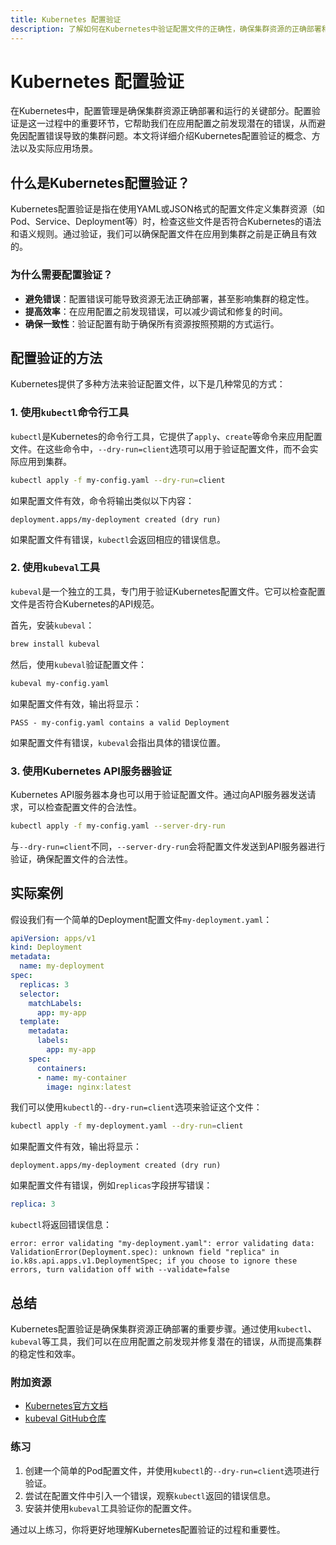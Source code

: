 ```yaml
---
title: Kubernetes 配置验证
description: 了解如何在Kubernetes中验证配置文件的正确性，确保集群资源的正确部署和管理。
---
```


# Kubernetes 配置验证

在Kubernetes中，配置管理是确保集群资源正确部署和运行的关键部分。配置验证是这一过程中的重要环节，它帮助我们在应用配置之前发现潜在的错误，从而避免因配置错误导致的集群问题。本文将详细介绍Kubernetes配置验证的概念、方法以及实际应用场景。

## 什么是Kubernetes配置验证？

Kubernetes配置验证是指在使用YAML或JSON格式的配置文件定义集群资源（如Pod、Service、Deployment等）时，检查这些文件是否符合Kubernetes的语法和语义规则。通过验证，我们可以确保配置文件在应用到集群之前是正确且有效的。

### 为什么需要配置验证？

- **避免错误**：配置错误可能导致资源无法正确部署，甚至影响集群的稳定性。
- **提高效率**：在应用配置之前发现错误，可以减少调试和修复的时间。
- **确保一致性**：验证配置有助于确保所有资源按照预期的方式运行。

## 配置验证的方法

Kubernetes提供了多种方法来验证配置文件，以下是几种常见的方式：

### 1. 使用`kubectl`命令行工具

`kubectl`是Kubernetes的命令行工具，它提供了`apply`、`create`等命令来应用配置文件。在这些命令中，`--dry-run=client`选项可以用于验证配置文件，而不会实际应用到集群。

```bash
kubectl apply -f my-config.yaml --dry-run=client
```

如果配置文件有效，命令将输出类似以下内容：

```
deployment.apps/my-deployment created (dry run)
```

如果配置文件有错误，`kubectl`会返回相应的错误信息。

### 2. 使用`kubeval`工具

`kubeval`是一个独立的工具，专门用于验证Kubernetes配置文件。它可以检查配置文件是否符合Kubernetes的API规范。

首先，安装`kubeval`：

```bash
brew install kubeval
```

然后，使用`kubeval`验证配置文件：

```bash
kubeval my-config.yaml
```

如果配置文件有效，输出将显示：

```
PASS - my-config.yaml contains a valid Deployment
```

如果配置文件有错误，`kubeval`会指出具体的错误位置。

### 3. 使用Kubernetes API服务器验证

Kubernetes API服务器本身也可以用于验证配置文件。通过向API服务器发送请求，可以检查配置文件的合法性。

```bash
kubectl apply -f my-config.yaml --server-dry-run
```

与`--dry-run=client`不同，`--server-dry-run`会将配置文件发送到API服务器进行验证，确保配置文件的合法性。

## 实际案例

假设我们有一个简单的Deployment配置文件`my-deployment.yaml`：

```yaml
apiVersion: apps/v1
kind: Deployment
metadata:
  name: my-deployment
spec:
  replicas: 3
  selector:
    matchLabels:
      app: my-app
  template:
    metadata:
      labels:
        app: my-app
    spec:
      containers:
      - name: my-container
        image: nginx:latest
```

我们可以使用`kubectl`的`--dry-run=client`选项来验证这个文件：

```bash
kubectl apply -f my-deployment.yaml --dry-run=client
```

如果配置文件有效，输出将显示：

```
deployment.apps/my-deployment created (dry run)
```

如果配置文件有错误，例如`replicas`字段拼写错误：

```yaml
replica: 3
```

`kubectl`将返回错误信息：

```
error: error validating "my-deployment.yaml": error validating data: ValidationError(Deployment.spec): unknown field "replica" in io.k8s.api.apps.v1.DeploymentSpec; if you choose to ignore these errors, turn validation off with --validate=false
```

## 总结

Kubernetes配置验证是确保集群资源正确部署的重要步骤。通过使用`kubectl`、`kubeval`等工具，我们可以在应用配置之前发现并修复潜在的错误，从而提高集群的稳定性和效率。

### 附加资源

- [Kubernetes官方文档](https://kubernetes.io/docs/)
- [kubeval GitHub仓库](https://github.com/instrumenta/kubeval)

### 练习

1. 创建一个简单的Pod配置文件，并使用`kubectl`的`--dry-run=client`选项进行验证。
2. 尝试在配置文件中引入一个错误，观察`kubectl`返回的错误信息。
3. 安装并使用`kubeval`工具验证你的配置文件。

通过以上练习，你将更好地理解Kubernetes配置验证的过程和重要性。